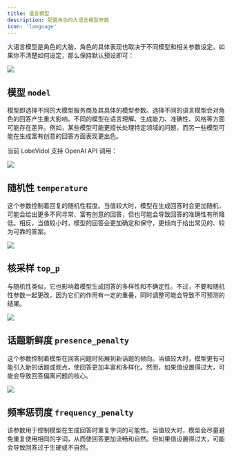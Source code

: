 ```yaml
---
title: 语言模型
description: 配置角色的大语言模型参数
icon: 'language'
---
```


大语言模型是角色的大脑，角色的具体表现也取决于不同模型和相关参数设定。如果你不清楚如何设定，那么保持默认预设即可：

<Frame>
  <img src="https://oss.vidol.chat/assets/b06dd07d8e75cbc2e64e2d0c445429c5.webp" />
</Frame>

## 模型 `model`

模型即选择不同的大模型服务商及其具体的模型参数。选择不同的语言模型会对角色的回答产生重大影响。不同的模型在语言理解、生成能力、准确性、风格等方面可能存在差异。例如，某些模型可能更擅长处理特定领域的问题，而另一些模型可能在生成富有创意的回答方面表现更出色。

当前 LobeVidol 支持 OpenAI API 调用：

<Frame>
  <img src="https://oss.vidol.chat/assets/9af319fc4c0efadfa618717f0b288efb.webp" />
</Frame>

## 随机性 `temperature`

这个参数控制着回复的随机性程度。当值较大时，模型在生成回答时会更加随机，可能会给出更多不同寻常、富有创意的回答，但也可能会导致回答的准确性有所降低。相反，当值较小时，模型的回答会更加确定和保守，更倾向于给出常见的、较为可靠的答案。

<Frame>
  <img src="https://oss.vidol.chat/assets/6b77fecaccb3197109f2452be32296ec.webp" />
</Frame>

## 核采样 `top_p`

与随机性类似，它也影响着模型生成回答的多样性和不确定性。不过，不要和随机性参数一起更改，因为它们的作用有一定的重叠，同时调整可能会导致不可预测的结果。

<Frame>
  <img src="https://oss.vidol.chat/assets/08745c737fed9b2aa0cba328a991872a.webp" />
</Frame>

## 话题新鲜度 `presence_penalty`

这个参数控制着模型在回答问题时拓展到新话题的倾向。当值较大时，模型更有可能引入新的话题或观点，使回答更加丰富和多样化。然而，如果值设置得过大，可能会导致回答偏离问题的核心。

<Frame>
  <img src="https://oss.vidol.chat/assets/e0db6bf8da7992325748741eb12db0df.webp" />
</Frame>

## 频率惩罚度 `frequency_penalty`

该参数用于控制模型在生成回答时重复字词的可能性。当值较大时，模型会尽量避免重复使用相同的字词，从而使回答更加流畅和自然。但如果值设置得过大，可能会导致回答过于生硬或不自然。
